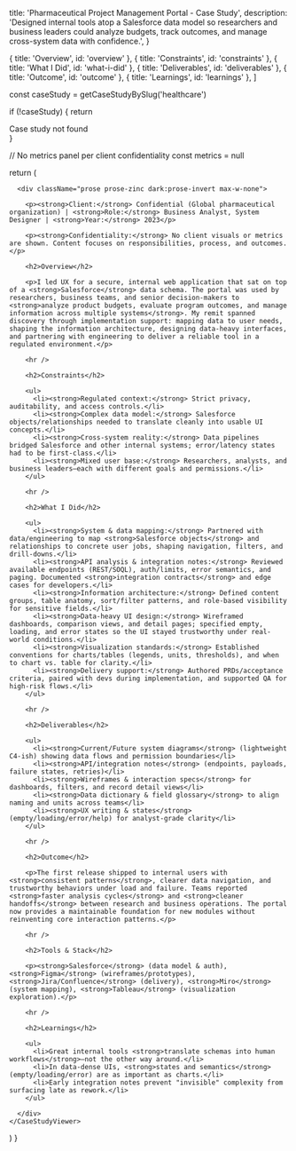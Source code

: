 
  title: 'Pharmaceutical Project Management Portal - Case Study',
  description: 'Designed internal tools atop a Salesforce data model so researchers and business leaders could analyze budgets, track outcomes, and manage cross-system data with confidence.',
}

  { title: 'Overview', id: 'overview' },
  { title: 'Constraints', id: 'constraints' },
  { title: 'What I Did', id: 'what-i-did' },
  { title: 'Deliverables', id: 'deliverables' },
  { title: 'Outcome', id: 'outcome' },
  { title: 'Learnings', id: 'learnings' },
]

  const caseStudy = getCaseStudyBySlug('healthcare')
  
  if (!caseStudy) {
    return <div>Case study not found</div>
  }

  // No metrics panel per client confidentiality
  const metrics = null

  return (
    <CaseStudyViewer caseStudy={caseStudy} metrics={metrics}>
      
      <div className="prose prose-zinc dark:prose-invert max-w-none">
        
        <p><strong>Client:</strong> Confidential (Global pharmaceutical organization) | <strong>Role:</strong> Business Analyst, System Designer | <strong>Year:</strong> 2023</p>
        
        <p><strong>Confidentiality:</strong> No client visuals or metrics are shown. Content focuses on responsibilities, process, and outcomes.</p>

        <h2>Overview</h2>

        <p>I led UX for a secure, internal web application that sat on top of a <strong>Salesforce</strong> data schema. The portal was used by researchers, business teams, and senior decision-makers to <strong>analyze product budgets, evaluate program outcomes, and manage information across multiple systems</strong>. My remit spanned discovery through implementation support: mapping data to user needs, shaping the information architecture, designing data-heavy interfaces, and partnering with engineering to deliver a reliable tool in a regulated environment.</p>

        <hr />

        <h2>Constraints</h2>

        <ul>
          <li><strong>Regulated context:</strong> Strict privacy, auditability, and access controls.</li>
          <li><strong>Complex data model:</strong> Salesforce objects/relationships needed to translate cleanly into usable UI concepts.</li>
          <li><strong>Cross-system reality:</strong> Data pipelines bridged Salesforce and other internal systems; error/latency states had to be first-class.</li>
          <li><strong>Mixed user base:</strong> Researchers, analysts, and business leaders—each with different goals and permissions.</li>
        </ul>

        <hr />

        <h2>What I Did</h2>

        <ul>
          <li><strong>System & data mapping:</strong> Partnered with data/engineering to map <strong>Salesforce objects</strong> and relationships to concrete user jobs, shaping navigation, filters, and drill-downs.</li>
          <li><strong>API analysis & integration notes:</strong> Reviewed available endpoints (REST/SOQL), auth/limits, error semantics, and paging. Documented <strong>integration contracts</strong> and edge cases for developers.</li>
          <li><strong>Information architecture:</strong> Defined content groups, table anatomy, sort/filter patterns, and role-based visibility for sensitive fields.</li>
          <li><strong>Data-heavy UI design:</strong> Wireframed dashboards, comparison views, and detail pages; specified empty, loading, and error states so the UI stayed trustworthy under real-world conditions.</li>
          <li><strong>Visualization standards:</strong> Established conventions for charts/tables (legends, units, thresholds), and when to chart vs. table for clarity.</li>
          <li><strong>Delivery support:</strong> Authored PRDs/acceptance criteria, paired with devs during implementation, and supported QA for high-risk flows.</li>
        </ul>

        <hr />

        <h2>Deliverables</h2>

        <ul>
          <li><strong>Current/Future system diagrams</strong> (lightweight C4-ish) showing data flows and permission boundaries</li>
          <li><strong>API/integration notes</strong> (endpoints, payloads, failure states, retries)</li>
          <li><strong>Wireframes & interaction specs</strong> for dashboards, filters, and record detail views</li>
          <li><strong>Data dictionary & field glossary</strong> to align naming and units across teams</li>
          <li><strong>UX writing & states</strong> (empty/loading/error/help) for analyst-grade clarity</li>
        </ul>

        <hr />

        <h2>Outcome</h2>

        <p>The first release shipped to internal users with <strong>consistent patterns</strong>, clearer data navigation, and trustworthy behaviors under load and failure. Teams reported <strong>faster analysis cycles</strong> and <strong>cleaner handoffs</strong> between research and business operations. The portal now provides a maintainable foundation for new modules without reinventing core interaction patterns.</p>

        <hr />

        <h2>Tools & Stack</h2>

        <p><strong>Salesforce</strong> (data model & auth), <strong>Figma</strong> (wireframes/prototypes), <strong>Jira/Confluence</strong> (delivery), <strong>Miro</strong> (system mapping), <strong>Tableau</strong> (visualization exploration).</p>

        <hr />

        <h2>Learnings</h2>

        <ul>
          <li>Great internal tools <strong>translate schemas into human workflows</strong>—not the other way around.</li>
          <li>In data-dense UIs, <strong>states and semantics</strong> (empty/loading/error) are as important as charts.</li>
          <li>Early integration notes prevent "invisible" complexity from surfacing late as rework.</li>
        </ul>

      </div>
    </CaseStudyViewer>
  )
}
